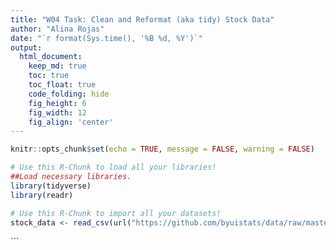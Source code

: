 ```yaml
---
title: "W04 Task: Clean and Reformat (aka tidy) Stock Data"
author: "Alina Rojas"
date: "`r format(Sys.time(), '%B %d, %Y')`"
output:
  html_document:  
    keep_md: true
    toc: true
    toc_float: true
    code_folding: hide
    fig_height: 6
    fig_width: 12
    fig_align: 'center'
---
```


```r
knitr::opts_chunk$set(echo = TRUE, message = FALSE, warning = FALSE)
```

```r
# Use this R-Chunk to load all your libraries!
##Load necessary libraries.
library(tidyverse)
library(readr)

```

```r
# Use this R-Chunk to import all your datasets!
stock_data <- read_csv(url("https://github.com/byuistats/data/raw/master/Dart_Expert_Dow_6month_anova/Dart_Expert_Dow_6month_anova.csv"))
```




```
